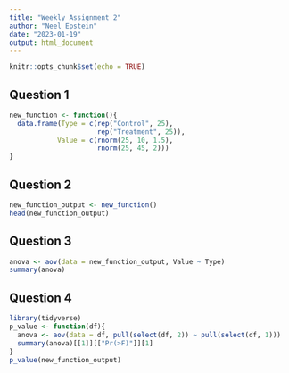 ```yaml
---
title: "Weekly Assignment 2"
author: "Neel Epstein"
date: "2023-01-19"
output: html_document
---
```


```r
knitr::opts_chunk$set(echo = TRUE)
```

## Question 1  
```r
new_function <- function(){
  data.frame(Type = c(rep("Control", 25),
                      rep("Treatment", 25)), 
            Value = c(rnorm(25, 10, 1.5),
                      rnorm(25, 45, 2)))
}
```

## Question 2  
```r
new_function_output <- new_function()
head(new_function_output)
```
## Question 3  
```r
anova <- aov(data = new_function_output, Value ~ Type)
summary(anova)
```
## Question 4  
```r
library(tidyverse)
p_value <- function(df){
  anova <- aov(data = df, pull(select(df, 2)) ~ pull(select(df, 1)))
  summary(anova)[[1]][["Pr(>F)"]][1]
}
p_value(new_function_output)
```


